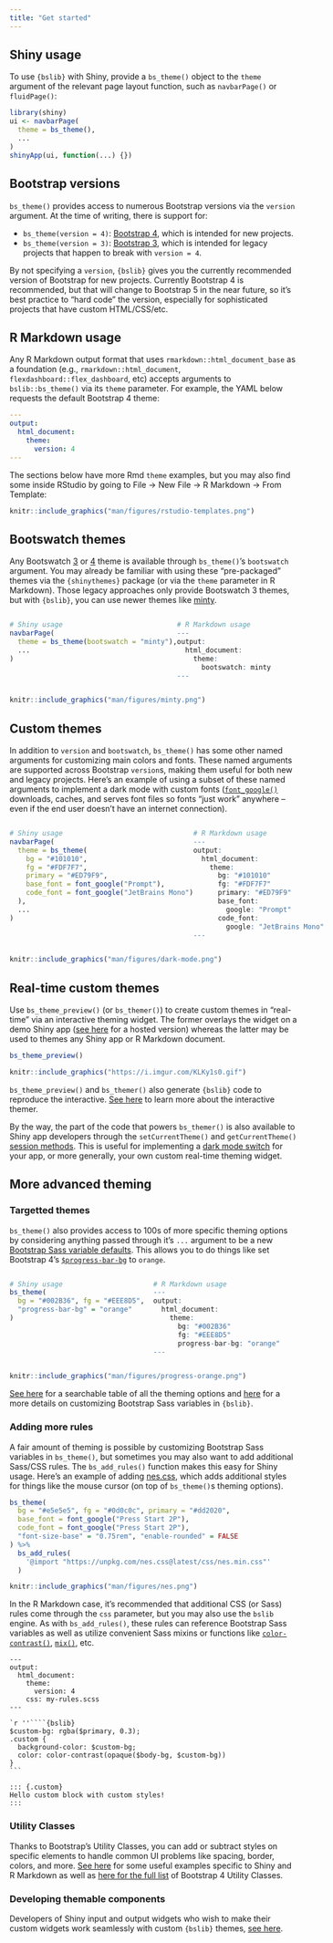 ```yaml
---
title: "Get started"
---
```


## Shiny usage {#shiny-usage}

To use `{bslib}` with Shiny, provide a `bs_theme()` object to the `theme` argument of the relevant page layout function, such as `navbarPage()` or `fluidPage()`:

``` r
library(shiny)
ui <- navbarPage(
  theme = bs_theme(),
  ...
)
shinyApp(ui, function(...) {})
```

## Bootstrap versions {#versions}

`bs_theme()` provides access to numerous Bootstrap versions via the `version` argument. At the time of writing, there is support for:

* `bs_theme(version = 4)`: [Bootstrap 4](https://getbootstrap.com/docs/4.6/getting-started/theming/), which is intended for new projects. 
* `bs_theme(version = 3)`: [Bootstrap 3](https://getbootstrap.com/docs/3.4/), which is intended for legacy projects that happen to break with `version = 4`.

By not specifying a `version`, `{bslib}` gives you the currently recommended version of Bootstrap for new projects. Currently Bootstrap 4 is recommended, but that will change to Bootstrap 5 in the near future, so it's best practice to "hard code" the version, especially for sophisticated projects that have custom HTML/CSS/etc.

## R Markdown usage {#r-markdown-usage}

Any R Markdown output format that uses `rmarkdown::html_document_base` as a foundation (e.g., `rmarkdown::html_document`, `flexdashboard::flex_dashboard`, etc) accepts arguments to `bslib::bs_theme()` via its `theme` parameter. For example, the YAML below requests the default Bootstrap 4 theme:

``` yaml
---
output:
  html_document:
    theme:
      version: 4
---
```

The sections below have more Rmd `theme` examples, but you may also find some inside RStudio by going to File -> New File -> R Markdown -> From Template:

```r
knitr::include_graphics("man/figures/rstudio-templates.png")
```

## Bootswatch themes {#bootswatch}

Any Bootswatch [3](https://bootswatch.com/3/) or [4](https://bootswatch.com/) theme is available through `bs_theme()`'s `bootswatch` argument. You may already be familiar with using these "pre-packaged" themes via the  `{shinythemes}` package (or via the `theme` parameter in R Markdown). Those legacy approaches only provide Bootswatch 3 themes, but with `{bslib}`, you can use newer themes like [minty](https://bootswatch.com/minty).

<div style="display:flex; justify-content:space-between">
<div style="flex:1">
```r
# Shiny usage
navbarPage(
  theme = bs_theme(bootswatch = "minty"),
  ...
)
```
</div>
<div style="flex:1">
```r
# R Markdown usage
---
output:
  html_document:
    theme:
      bootswatch: minty
---
```
</div>
</div>

```r
knitr::include_graphics("man/figures/minty.png")
```


## Custom themes {#custom}

In addition to `version` and `bootswatch`, `bs_theme()` has some other named arguments for customizing main colors and fonts. These named arguments are supported across Bootstrap `version`s, making them useful for both new and legacy projects. Here's an example of using a subset of these named arguments to implement a dark mode with custom fonts ([`font_google()`](https://rstudio.github.io/bslib/reference/font_face.html) downloads, caches, and serves font files so fonts "just work" anywhere -- even if the end user doesn't have an internet connection).

<div style="display:flex; justify-content:space-between">
<div style="flex:1">
```r
# Shiny usage
navbarPage(
  theme = bs_theme(
    bg = "#101010", 
    fg = "#FDF7F7", 
    primary = "#ED79F9", 
    base_font = font_google("Prompt"),
    code_font = font_google("JetBrains Mono")
  ),
  ...
)
```
</div>
<div style="flex:1">
```r
# R Markdown usage
---
output:
  html_document:
    theme:
      bg: "#101010"
      fg: "#FDF7F7"
      primary: "#ED79F9"
      base_font:
        google: "Prompt"
      code_font:
        google: "JetBrains Mono"
---
```
</div>
</div>

```r
knitr::include_graphics("man/figures/dark-mode.png")
```

## Real-time custom themes {#real-time}

Use `bs_theme_preview()` (or `bs_themer()`) to create custom themes in "real-time" via an interactive theming widget. The former overlays the widget on a demo Shiny app ([see here](https://testing-apps.shinyapps.io/themer-demo) for a hosted version) whereas the latter may be used to themes any Shiny app or R Markdown document.

```r
bs_theme_preview()
```

```r
knitr::include_graphics("https://i.imgur.com/KLKy1s0.gif")
```

`bs_theme_preview()` and `bs_themer()` also generate `{bslib}` code to reproduce the interactive. [See here](https://rstudio.github.io/bslib/articles/real-time.html) to learn more about the interactive themer.

By the way, the part of the code that powers `bs_themer()` is also available to Shiny app developers through the `setCurrentTheme()` and `getCurrentTheme()` [session methods](https://shiny.rstudio.com/reference/shiny/1.6.0/session.html). This is useful for implementing a [dark mode switch](https://rstudio.github.io/bslib/articles/theming.html#dynamic-theming-in-shiny) for your app, or more generally, your own custom real-time theming widget.

## More advanced theming

### Targetted themes {#custom-advanced}

`bs_theme()` also provides access to 100s of more specific theming options by considering anything passed through it's `...` argument to be a new [Bootstrap Sass variable defaults](https://getbootstrap.com/docs/4.6/getting-started/theming/#variable-defaults). This allows you to do things like set Bootstrap 4's [`$progress-bar-bg`](https://rstudio.github.io/bslib/articles/bs4-variables.html#progress-bar-bg) to `orange`.

<div style="display:flex; justify-content:space-between">
<div style="flex:1">
```r
# Shiny usage
bs_theme(
  bg = "#002B36", fg = "#EEE8D5", 
  "progress-bar-bg" = "orange"
)
```
</div>
<div style="flex:1">
```r
# R Markdown usage
---
output:
  html_document:
    theme:
      bg: "#002B36" 
      fg: "#EEE8D5"
      progress-bar-bg: "orange"
---
```
</div>
</div>

```r
knitr::include_graphics("man/figures/progress-orange.png")
```

[See here](https://rstudio.github.io/bslib/articles/bs4-variables.html) for a searchable table of all the theming options and [here](https://rstudio.github.io/bslib/articles/theming.html#theming-variables) for a more details on customizing Bootstrap Sass variables in `{bslib}`.

### Adding more rules

A fair amount of theming is possible by customizing Bootstrap Sass variables in `bs_theme()`, but sometimes you may also want to add additional Sass/CSS rules. The `bs_add_rules()` function makes this easy for Shiny usage. Here's an example of adding [nes.css](https://github.com/nostalgic-css/NES.css/), which adds additional styles for things like the mouse cursor (on top of `bs_theme()`s theming options).

```r
bs_theme(
  bg = "#e5e5e5", fg = "#0d0c0c", primary = "#dd2020",
  base_font = font_google("Press Start 2P"),
  code_font = font_google("Press Start 2P"),
  "font-size-base" = "0.75rem", "enable-rounded" = FALSE
) %>%
  bs_add_rules(
    '@import "https://unpkg.com/nes.css@latest/css/nes.min.css"'
  )
```

```r
knitr::include_graphics("man/figures/nes.png")
```

In the R Markdown case, it's recommended that additional CSS (or Sass) rules come through the `css` parameter, but you may also use the `bslib` engine. As with `bs_add_rules()`, these rules can reference Bootstrap Sass variables as well as utilize convenient Sass mixins or functions like [`color-contrast()`](https://github.com/rstudio/bslib/blob/c95d6b/inst/sass-utils/color-contrast.scss#L9), [`mix()`](https://sass-lang.com/documentation/modules/color#mix), etc.

````
---
output:
  html_document:
    theme: 
      version: 4
    css: my-rules.scss
---

`r ''````{bslib}
$custom-bg: rgba($primary, 0.3);
.custom {
  background-color: $custom-bg;
  color: color-contrast(opaque($body-bg, $custom-bg))
}
```

::: {.custom}
Hello custom block with custom styles!
:::

````

### Utility Classes

Thanks to Bootstrap's Utility Classes, you can add or subtract styles on specific elements to handle common UI problems like spacing, border, colors, and more. [See here](https://rstudio.github.io/bslib/articles/theming.html#utility-classes-1) for some useful examples specific to Shiny and R Markdown as well as [here for the full list](https://getbootstrap.com/docs/4.4/utilities/borders/) of Bootstrap 4 Utility Classes.

### Developing themable components

Developers of Shiny input and output widgets who wish to make their custom widgets work seamlessly with custom `{bslib}` themes, [see here](https://rstudio.github.io/bslib/articles/theming.html#themeable-components).
